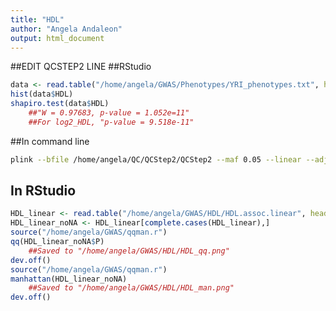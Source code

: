 ---
title: "HDL"
author: "Angela Andaleon"
output: html_document
---
##EDIT QCSTEP2 LINE
##RStudio

```{r HDL}
data <- read.table("/home/angela/GWAS/Phenotypes/YRI_phenotypes.txt", header = T)
hist(data$HDL)
shapiro.test(data$HDL)
	##"W = 0.97683, p-value = 1.052e=11"
	##For log2_HDL, "p-value = 9.518e-11"
```

##In command line

```{bash pheno}
plink --bfile /home/angela/QC/QCStep2/QCStep2 --maf 0.05 --linear --adjust --pheno /home/angela/GWAS/Phenotypes/YRI_phenotypes.txt --pheno-name HDL --out /home/angela/GWAS/HDL/HDL
```

## In RStudio

```{r HDL}
HDL_linear <- read.table("/home/angela/GWAS/HDL/HDL.assoc.linear", header = T)
HDL_linear_noNA <- HDL_linear[complete.cases(HDL_linear),]
source("/home/angela/GWAS/qqman.r")
qq(HDL_linear_noNA$P)
	##Saved to "/home/angela/GWAS/HDL/HDL_qq.png"
dev.off()
source("/home/angela/GWAS/qqman.r")
manhattan(HDL_linear_noNA)
	##Saved to "/home/angela/GWAS/HDL/HDL_man.png"
dev.off()
```